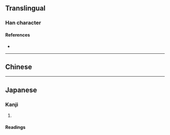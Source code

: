 {{character info/new}}
==Translingual==

===Han character===
{{Han char|rn=75|rad=木|as=06|sn=10|four=|canj=DNIQ|ids=⿰木舛}}

====References====
* {{Han ref|kx=0526.211|dkj=49165|hdz=21203.051|uh=685D|ud=26717}}

----

==Chinese==
{{zh-see|枡|v}}

----

==Japanese==

===Kanji===
{{ja-kanji|grade=|rs=木06|kyu=枡}}

# {{rfdef|ja|sort=木06}}

====Readings====
{{ja-readings
|on=
|kun=ます-
}}